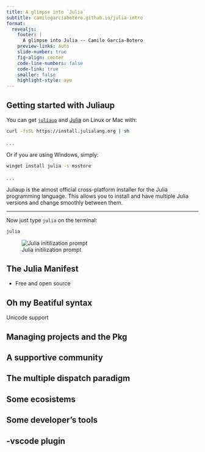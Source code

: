 ```yaml
---
title: A glimpse into `Julia`
subtitle: camilogarciabotero.github.io/julia-intro
format: 
  revealjs:
    footer: |
      A glimpse into Julia -- Camilo García-Botero
    preview-links: auto
    slide-number: true
    fig-align: center
    code-line-numbers: false
    code-link: true
    smaller: false
    highlight-style: ayu
---
```


## Getting started with Juliaup

You can get [`juliaup`](https://github.com/JuliaLang/juliaup) and [Julia](https://julialang.org/) on Linux or Mac with:

``` bash
curl -fsSL https://install.julialang.org | sh
```
. . .

Or if you are using Windows, simply:

``` bash
winget install julia -s msstore
```

. . .

::: callout-note
Juliaup is the almost official cross-platform installer for the Julia programming language. This allows you to install and have multiple Julia versions and change smoothly between them.
:::

***

Now just type `julia` on the terminal:

```.bash
julia
```

![Julia initilization prompt](figs/julia-init.png){}

## The Julia Manifest

- Free and open source


## Oh my Beatiful syntax

Unicode support

## Managing projects and the Pkg

## A supportive community

## The multiple dispatch paradigm

## Some ecosistems

## Some developer's tools
-vscode plugin
-

